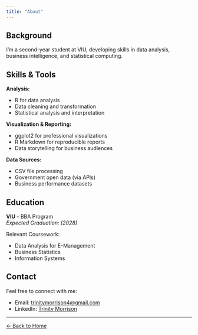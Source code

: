 ```yaml
---
title: "About"
---
```


## Background

I'm a second-year student at VIU, developing skills 
in data analysis, business intelligence, and statistical computing.

## Skills & Tools

**Analysis:**

- R for data analysis
- Data cleaning and transformation
- Statistical analysis and interpretation

**Visualization & Reporting:**

- ggplot2 for professional visualizations
- R Markdown for reproducible reports
- Data storytelling for business audiences

**Data Sources:**

- CSV file processing
- Government open data (via APIs)
- Business performance datasets

## Education

**VIU** - BBA Program  
*Expected Graduation: [2028]*

Relevant Coursework:

- Data Analysis for E-Management
- Business Statistics
- Information Systems

## Contact

Feel free to connect with me:

- Email: [trinitymorrison4@gmail.com](https://mail.google.com/mail/u/0/#inbox)
- LinkedIn: [Trinity Morrison](https://www.linkedin.com/in/trinity-morrison-5a4364390/)

---

[← Back to Home](index.html)